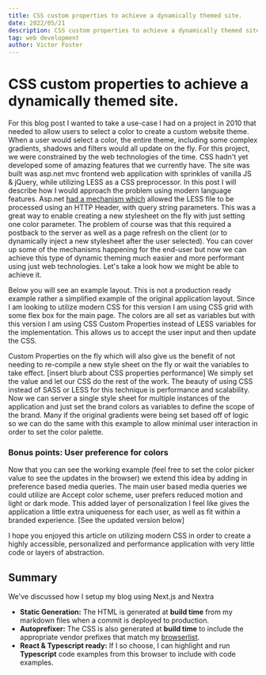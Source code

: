 ```yaml
---
title: CSS custom properties to achieve a dynamically themed site.
date: 2022/05/21
description: CSS custom properties to achieve a dynamically themed site.
tag: web development
author: Victor Foster
---
```


# CSS custom properties to achieve a dynamically themed site.

For this blog post I wanted to take a use-case I had on a project in 2010 that needed to allow users to select a color to create a custom website theme. When a user would select a color, the entire theme, including some complex gradients, shadows and filters would all update on the fly. For this project, we were constrained by the web technologies of the time. CSS hadn't yet developed some of amazing features that we currently have. The site was built was asp.net mvc frontend web application with sprinkles of vanilla JS & jQuery, while utilizing LESS as a CSS preprocessor. In this post I will describe how I would approach the problem using modern language features. Asp.net [had a mechanism which](http://www.dotlesscss.org/) allowed the LESS file to be processed using an HTTP Header, with query string parameters. This was a great way to enable creating a new stylesheet on the fly with just setting one color parameter. The problem of course was that this required a postback to the server as well as a page refresh on the client (or to dynamically inject a new stylesheet after the user selected). You can cover up some of the mechanisms happening for the end-user but now we can achieve this type of dynamic theming much easier and more performant using just web technologies. Let's take a look how we might be able to achieve it.

Below you will see an example layout. This is not a production ready example rather a simplified example of the original application layout. Since I am looking to utilize modern CSS for this version I am using CSS grid with some flex box for the main page. The colors are all set as variables but with this version I am using CSS Custom Properties instead of LESS variables for the implementation. This allows us to accept the user input and then update the CSS.

Custom Properties on the fly which will also give us the benefit of not needing to re-compile a new style sheet on the fly or wait the variables to take effect. [insert blurb about CSS properties performance] We simply set the value and let our CSS do the rest of the work. The beauty of using CSS instead of SASS or LESS for this technique is performance and scalability. Now we can server a single style sheet for multiple instances of the application and just set the brand colors as variables to define the scope of the brand. Many if the original gradients were being set based off of logic so we can do the same with this example to allow minimal user interaction in order to set the color palette.

### Bonus points: User preference for colors

Now that you can see the working example (feel free to set the color picker value to see the updates in the browser) we extend this idea by adding in preference based media queries. The main user based media queries we could utilize are Accept color scheme, user prefers reduced motion and light or dark mode. This added layer of personalization I feel like gives the application a little extra uniqueness for each user, as well as fit within a branded experience. [See the updated version below]

I hope you enjoyed this article on utilizing modern CSS in order to create a highly accessible, personalized and performance application with very little code or layers of abstraction.

## Summary

We've discussed how I setup my blog using Next.js and Nextra

- **Static Generation:** The HTML is generated at **build time** from my markdown files when a commit is deployed to production.
- **Autoprefixer:** The CSS is also generated at **build time** to include the appropriate vendor prefixes that match my [browserlist](https://browserslist.dev/).
- **React & Typescript ready:** If I so choose, I can highlight and run **Typescript** code examples from this browser to include with code examples.

